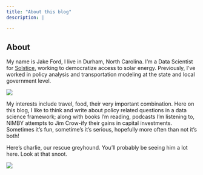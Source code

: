 ```yaml
---
title: "About this blog"
description: |

---
```



## About


My name is Jake Ford, I live in Durham, North Carolina. I'm a Data Scientist for [Solstice](https://solstice.us/), working to democratize access to solar energy. Previously, I've worked in policy analysis and transportation modeling at the state and local government level. 


![](Arizona.png) 

My interests include travel, food, their very important combination. Here on this blog, I like to think and write about policy related questions in a data science framework; along with books I'm reading, podcasts I'm listening to, NIMBY attempts to Jim Crow-ify their gains in capital investments. Sometimes it's fun, sometime's it's serious, hopefully more often than not it's both! 


Here's charlie, our rescue greyhound. You'll probably be seeing him a lot here. Look at that snoot. 


![](Longest Snoot.png) 





